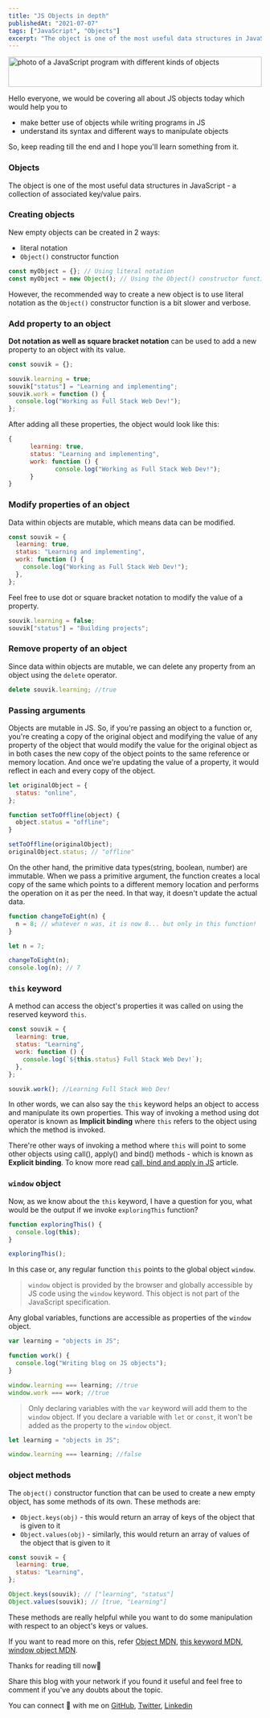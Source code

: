 ```yaml
---
title: "JS Objects in depth"
publishedAt: "2021-07-07"
tags: ["JavaScript", "Objects"]
excerpt: "The object is one of the most useful data structures in JavaScript - a collection of associated key/value pairs."
---
```


<Image
  src="/objects.jpg"
  width="100%"
  height="60px"
  layout="responsive"
  alt="photo of a JavaScript program with different kinds of objects"
/>

Hello everyone, we would be covering all about JS objects today which would help you to

- make better use of objects while writing programs in JS
- understand its syntax and different ways to manipulate objects

So, keep reading till the end and I hope you'll learn something from it.

### Objects

The object is one of the most useful data structures in JavaScript - a collection of associated key/value pairs.

### Creating objects

New empty objects can be created in 2 ways:

- literal notation
- `Object()` constructor function

```javascript
const myObject = {}; // Using literal notation
const myObject = new Object(); // Using the Object() constructor function
```

However, the recommended way to create a new object is to use literal notation as the `Object()` constructor function is a bit slower and verbose.

### Add property to an object

**Dot notation as well as square bracket notation** can be used to add a new property to an object with its value.

```javascript
const souvik = {};

souvik.learning = true;
souvik["status"] = "Learning and implementing";
souvik.work = function () {
  console.log("Working as Full Stack Web Dev!");
};
```

After adding all these properties, the object would look like this:

```javascript
{
      learning: true,
      status: "Learning and implementing",
      work: function () {
             console.log("Working as Full Stack Web Dev!");
      }
}
```

### Modify properties of an object

Data within objects are mutable, which means data can be modified.

```javascript
const souvik = {
  learning: true,
  status: "Learning and implementing",
  work: function () {
    console.log("Working as Full Stack Web Dev!");
  },
};
```

Feel free to use dot or square bracket notation to modify the value of a property.

```javascript
souvik.learning = false;
souvik["status"] = "Building projects";
```

### Remove property of an object

Since data within objects are mutable, we can delete any property from an object using the `delete` operator.

```javascript
delete souvik.learning; //true
```

### Passing arguments

Objects are mutable in JS. So, if you're passing an object to a function or, you're creating a copy of the original object and modifying the value of any property of the object that would modify the value for the original object as in both cases the new copy of the object points to the same reference or memory location. And once we're updating the value of a property, it would reflect in each and every copy of the object.

```javascript
let originalObject = {
  status: "online",
};

function setToOffline(object) {
  object.status = "offline";
}

setToOffline(originalObject);
originalObject.status; // "offline"
```

On the other hand, the primitive data types(string, boolean, number) are immutable. When we pass a primitive argument, the function creates a local copy of the same which points to a different memory location and performs the operation on it as per the need. In that way, it doesn't update the actual data.

```javascript
function changeToEight(n) {
  n = 8; // whatever n was, it is now 8... but only in this function!
}

let n = 7;

changeToEight(n);
console.log(n); // 7
```

### `this` keyword

A method can access the object's properties it was called on using the reserved keyword `this`.

```javascript
const souvik = {
  learning: true,
  status: "Learning",
  work: function () {
    console.log(`${this.status} Full Stack Web Dev!`);
  },
};

souvik.work(); //Learning Full Stack Web Dev!
```

In other words, we can also say the `this` keyword helps an object to access and manipulate its own properties. This way of invoking a method using dot operator is known as **Implicit binding** where `this` refers to the object using which the method is invoked.

There're other ways of invoking a method where `this` will point to some other objects using call(), apply() and bind() methods - which is known as **Explicit binding**. To know more read [call, bind and apply in JS](https://sjsouvik.hashnode.dev/call-apply-and-bind-in-js) article.

### `window` object

Now, as we know about the `this` keyword, I have a question for you, what would be the output if we invoke `exploringThis` function?

```javascript
function exploringThis() {
  console.log(this);
}

exploringThis();
```

In this case or, any regular function `this` points to the global object `window`.

> `window` object is provided by the browser and globally accessible by JS code using the `window` keyword. This object is not part of the JavaScript specification.

Any global variables, functions are accessible as properties of the `window` object.

```javascript
var learning = "objects in JS";

function work() {
  console.log("Writing blog on JS objects");
}

window.learning === learning; //true
window.work === work; //true
```

> Only declaring variables with the `var` keyword will add them to the `window` object. If you declare a variable with `let` or `const`, it won't be added as the property to the `window` object.

```javascript
let learning = "objects in JS";

window.learning === learning; //false
```

### object methods

The `object()` constructor function that can be used to create a new empty object, has some methods of its own. These methods are:

- `Object.keys(obj)` - this would return an array of keys of the object that is given to it
- `Object.values(obj)` - similarly, this would return an array of values of the object that is given to it

```javascript
const souvik = {
  learning: true,
  status: "Learning",
};

Object.keys(souvik); // ["learning", "status"]
Object.values(souvik); // [true, "Learning"]
```

These methods are really helpful while you want to do some manipulation with respect to an object's keys or values.

If you want to read more on this, refer [Object MDN](https://developer.mozilla.org/en-US/docs/Web/JavaScript/Reference/Global_Objects/Object), [this keyword MDN](https://developer.mozilla.org/en-US/docs/Web/JavaScript/Reference/Operators/this), [window object MDN](https://developer.mozilla.org/en-US/docs/Glossary/Global_object).

Thanks for reading till now🙏

Share this blog with your network if you found it useful and feel free to comment if you've any doubts about the topic.

You can connect 👋 with me on [GitHub](https://github.com/sjsouvik), [Twitter](https://twitter.com/sjsouvik), [Linkedin](https://www.linkedin.com/in/souvik-jana)
